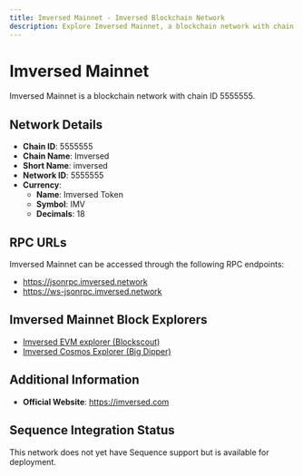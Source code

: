 ```yaml
--- 
title: Imversed Mainnet - Imversed Blockchain Network
description: Explore Imversed Mainnet, a blockchain network with chain ID 5555555. Learn about its native currency, Imversed Token, and how to interact with the network.
---
```


# Imversed Mainnet

Imversed Mainnet is a blockchain network with chain ID 5555555.

## Network Details

- **Chain ID**: 5555555
- **Chain Name**: Imversed
- **Short Name**: imversed
- **Network ID**: 5555555
- **Currency**: 
  - **Name**: Imversed Token
  - **Symbol**: IMV
  - **Decimals**: 18

## RPC URLs

Imversed Mainnet can be accessed through the following RPC endpoints:

- https://jsonrpc.imversed.network
- https://ws-jsonrpc.imversed.network

## Imversed Mainnet Block Explorers

- [Imversed EVM explorer (Blockscout)](https://txe.imversed.network)
- [Imversed Cosmos Explorer (Big Dipper)](https://tex-c.imversed.com)

## Additional Information

- **Official Website**: https://imversed.com

## Sequence Integration Status

This network does not yet have Sequence support but is available for deployment.
